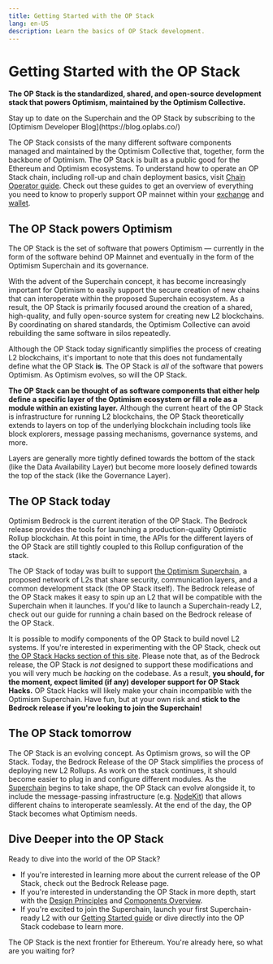 ```yaml
---
title: Getting Started with the OP Stack
lang: en-US
description: Learn the basics of OP Stack development.
---
```



# Getting Started with the OP Stack

**The OP Stack is the standardized, shared, and open-source development stack that powers Optimism, maintained by the Optimism Collective.**

<Callout type="info">
  Stay up to date on the Superchain and the OP Stack by subscribing to the [Optimism Developer Blog](https://blog.oplabs.co/)
</Callout>

The OP Stack consists of the many different software components managed and maintained by the Optimism Collective that, together, form the backbone of Optimism.
The OP Stack is built as a public good for the Ethereum and Optimism ecosystems.
To understand how to operate an OP Stack chain, including roll-up and chain deployment basics, visit [Chain Operator guide](/builders/chain-operators/self-hosted). Check out these guides to get an overview of everything you need to know to properly support OP mainnet within your [exchange](/builders/cex-wallet-developers/cex-support) and [wallet](/builders/cex-wallet-developers/wallet-support).

## The OP Stack powers Optimism

The OP Stack is the set of software that powers Optimism — currently in the form of the software behind OP Mainnet and eventually in the form of the Optimism Superchain and its governance.

With the advent of the Superchain concept, it has become increasingly important for Optimism to easily support the secure creation of new chains that can interoperate within the proposed Superchain ecosystem.
As a result, the OP Stack is primarily focused around the creation of a shared, high-quality, and fully open-source system for creating new L2 blockchains.
By coordinating on shared standards, the Optimism Collective can avoid rebuilding the same software in silos repeatedly.

Although the OP Stack today significantly simplifies the process of creating L2 blockchains, it's important to note that this does not fundamentally define what the OP Stack **is**.
The OP Stack is *all* of the software that powers Optimism.
As Optimism evolves, so will the OP Stack.

**The OP Stack can be thought of as software components that either help define a specific layer of the Optimism ecosystem or fill a role as a module within an existing layer.**
Although the current heart of the OP Stack is infrastructure for running L2 blockchains, the OP Stack theoretically extends to layers on top of the underlying blockchain including tools like block explorers, message passing mechanisms, governance systems, and more.

Layers are generally more tightly defined towards the bottom of the stack (like the Data Availability Layer) but become more loosely defined towards the top of the stack (like the Governance Layer).

## The OP Stack today

Optimism Bedrock is the current iteration of the OP Stack.
The Bedrock release provides the tools for launching a production-quality Optimistic Rollup blockchain.
At this point in time, the APIs for the different layers of the OP Stack are still tightly coupled to this Rollup configuration of the stack.

The OP Stack of today was built to support [the Optimism Superchain](/stack/explainer), a proposed network of L2s that share security, communication layers, and a common development stack (the OP Stack itself).
The Bedrock release of the OP Stack makes it easy to spin up an L2 that will be compatible with the Superchain when it launches.
If you'd like to launch a Superchain-ready L2, check out our guide for running a chain based on the Bedrock release of the OP Stack.

It is possible to modify components of the OP Stack to build novel L2 systems.
If you're interested in experimenting with the OP Stack, check out [the OP Stack Hacks section of this site](/builders/chain-operators/hacks/overview).
Please note that, as of the Bedrock release, the OP Stack is *not* designed to support these modifications and you will very much be *hacking* on the codebase.
As a result, **you should, for the moment, expect limited (if any) developer support for OP Stack Hacks.**
OP Stack Hacks will likely make your chain incompatible with the Optimism Superchain.
Have fun, but at your own risk and **stick to the Bedrock release if you're looking to join the Superchain!**

## The OP Stack tomorrow

The OP Stack is an evolving concept.
As Optimism grows, so will the OP Stack.
Today, the Bedrock Release of the OP Stack simplifies the process of deploying new L2 Rollups.
As work on the stack continues, it should become easier to plug in and configure different modules.
As the [Superchain](explainer) begins to take shape, the OP Stack can evolve alongside it, to include the message-passing infrastructure (e.g. [NodeKit](https://nodekit.xyz/)) that allows different chains to interoperate seamlessly.
At the end of the day, the OP Stack becomes what Optimism needs.

## Dive Deeper into the OP Stack

Ready to dive into the world of the OP Stack?

*   If you're interested in learning more about the current release of the OP Stack, check out the Bedrock Release page.
*   If you're interested in understanding the OP Stack in more depth, start with the [Design Principles](design-principles) and [Components Overview](components).
*   If you're excited to join the Superchain, launch your first Superchain-ready L2 with our [Getting Started guide](explainer) or dive directly into the OP Stack codebase to learn more.

The OP Stack is the next frontier for Ethereum. You're already here, so what are you waiting for?
